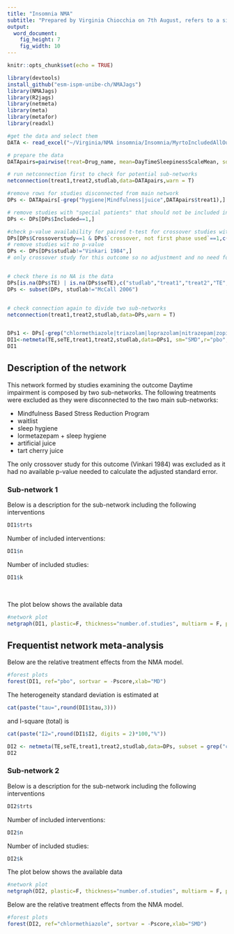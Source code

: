 ```yaml
---
title: "Insomnia NMA"
subtitle: "Prepared by Virginia Chiocchia on 7th August, refers to a single outcome analysis (Daytime impairment) in a frequentist setting"
output: 
  word_document: 
    fig_height: 7
    fig_width: 10
---
```


```r
knitr::opts_chunk$set(echo = TRUE)
```

<!-- Make sure you have the needed libraries from R-Cran and Github: -->
<!-- devtools -->
<!-- NMAJags -->
<!-- R2jags -->
<!-- netmeta -->
<!-- meta -->
<!-- metafor -->
<!-- readxl -->
```r
library(devtools)
install_github("esm-ispm-unibe-ch/NMAJags")
library(NMAJags)
library(R2jags)
library(netmeta)
library(meta)
library(metafor)
library(readxl)
```

```r
#get the data and select them
DATA <- read_excel("~/Virginia/NMA insomnia/Insomnia/MyrtoIncludedAllOutcomesClean27.6dVirgiRenamedInterventions.xlsx", na = "NA")


```

```r
# prepare the data
DATApairs=pairwise(treat=Drug_name, mean=DayTimeSleepinessScaleMean, sd=DayTimeSleepinessScaleSD, n=DayTimeSleepinessScaleParticipants, data=DATA, studlab = Study_name, sm= "SMD")

# run netconnection first to check for potential sub-networks
netconnection(treat1,treat2,studlab,data=DATApairs,warn = T)

#remove rows for studies disconnected from main network
DPs <- DATApairs[-grep("hygiene|Mindfulness|juice",DATApairs$treat1),]

# remove studies with "special patients" that should not be included in main analysis
DPs <- DPs[DPs$Included==1,]

#check p-value availability for paired t-test for crossover studies with both phases used
DPs[DPs$Crossoverstudy==1 & DPs$`crossover, not first phase used`==1,c("studlab","Day_PorF-value","Day_p=0, f=1")]
# remove studies wit no p-value
DPs <- DPs[DPs$studlab!="Vinkari 1984",]
# only crossover study for this outcome so no adjustment and no need for sensitivity


# check there is no NA is the data
DPs[is.na(DPs$TE) | is.na(DPs$seTE),c("studlab","treat1","treat2","TE","seTE")]
DPs <- subset(DPs, studlab!="McCall 2006")


# check connection again to divide two sub-networks
netconnection(treat1,treat2,studlab,data=DPs,warn = T)


DPs1 <- DPs[-grep("chlormethiazole|triazolam|loprazolam|nitrazepam|zopiclone",DPs$treat2),]
DI1<-netmeta(TE,seTE,treat1,treat2,studlab,data=DPs1, sm="SMD",r="pbo",comb.fixed =F, comb.random = T)
DI1


```

## Description of the network


This network formed by studies examining the outcome Daytime impairment is composed by two sub-networks.
The following treatments were excluded as they were disconnected to the two main sub-networks:

* Mindfulness Based Stress Reduction Program
* waitlist
* sleep hygiene
* lormetazepam + sleep hygiene
* artificial juice
* tart cherry juice 

The only crossover study for this outcome (Vinkari 1984) was excluded as it had no available p-value needed to calculate the adjusted standard error.

### Sub-network 1

Below is a description for the sub-network including the following interventions

```r
DI1$trts
```


Number of included interventions:
```r
DI1$n
```
Number of included studies:
```r
DI1$k
```
\    

  
 The plot below shows the available data\
```r
#network plot
netgraph(DI1, plastic=F, thickness="number.of.studies", multiarm = F, points=T, col=1, number.of.studies=T)
```




## Frequentist network meta-analysis 

Below are the relative treatment effects from the NMA model. 

```r

#forest plots
forest(DI1, ref="pbo", sortvar = -Pscore,xlab="MD")
```

The heterogeneity standard deviation is estimated at
```r
cat(paste("tau=",round(DI1$tau,3)))
```
and I-square (total) is 
```r
cat(paste("I2=",round(DI1$I2, digits = 2)*100,"%"))
```

<!-- There is little/no/important evidence of inconsistency in the data. There are in total -->

<!-- ```{r echo=FALSE, message=FALSE, warning=FALSE} -->
<!-- split=netsplit(SOL) -->
<!-- SIDEp=split$compare.random$p -->
<!-- SIDEp=SIDEp[!is.na(SIDEp)] -->
<!-- #proportion of inconsistent loops -->
<!-- cat(length(SIDEp)) -->
<!-- ``` -->

<!-- comparisons in the network, and there is inconsistency (according to SIDE p-value<0.10) in -->

<!-- ```{r, echo=F, message=FALSE, warning=FALSE} -->
<!-- cat(length(SIDEp[SIDEp<=0.1])) -->
<!-- ``` -->
<!-- loops which gives a % of inconsistent loops equal to -->
<!-- ```{r, echo=F, message=FALSE, warning=FALSE} -->
<!-- cat(paste(round((length(SIDEp[SIDEp<=0.1])/length(SIDEp))*100,1),"%")) -->
<!-- ``` -->



<!-- The p-value from the design-by-treatment test is -->

<!-- ```{r, echo=FALSE, message=FALSE, warning=FALSE} -->
<!-- a=decomp.design(SOL) -->
<!-- print(round(a$Q.inc.random$pval,3)) -->
<!-- ``` -->


```r
DI2 <- netmeta(TE,seTE,treat1,treat2,studlab,data=DPs, subset = grep("chlormethiazole|loprazolam|nitrazepam",DPs$treat1), sm="SMD",r="chlormethiazole",comb.fixed =T, comb.random = F)
DI2
```

### Sub-network 2

Below is a description for the sub-network including the following interventions

```r
DI2$trts
```


<!-- Below are the total number of participants in each of the included interventions -->
<!-- ```{r, echo=FALSE, message=FALSE, warning=FALSE} -->
<!-- #describe the data -->
<!-- tapply(DATAs$N_arm_total_stapf,DATAs$Drug_name,sum,na.rm=T) -->

<!-- ``` -->
Number of included interventions:
```r
DI2$n
```
Number of included studies:
```r
DI2$k
```



The plot below shows the available data

```r

#network plot
netgraph(DI2, plastic=F, thickness="number.of.studies", multiarm = F, points=T, col=1)
```

Below are the relative treatment effects from the NMA model. 

```r

#forest plots
forest(DI2, ref="chlormethiazole", sortvar = -Pscore,xlab="SMD")
```

<!-- The P-scores (equivalent to the SUCRAs) are shown below -->
<!-- ```{r, echo=FALSE} -->
<!-- netrank(SQ2) -->
<!-- ``` -->

<!-- The heterogeneity standard deviation is estimated at -->
<!-- ```{r, echo=FALSE} -->
<!-- cat(paste("tau=",round(SQ2$tau,3))) -->
<!-- ``` -->
<!-- and I-square (total) is  -->
<!-- ```{r, echo=FALSE} -->
<!-- cat(paste("I2=",round(SQ1$I2),"%")) -->
<!-- ``` -->

